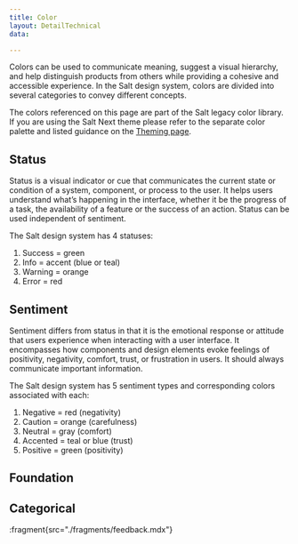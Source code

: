 ```yaml
---
title: Color
layout: DetailTechnical
data:

---
```


Colors can be used to communicate meaning, suggest a visual hierarchy, and help distinguish products from others while providing a cohesive and accessible experience. In the Salt design system, colors are divided into several categories to convey different concepts. 

The colors referenced on this page are part of the Salt legacy color library. If you are using the Salt Next theme please refer to the separate color palette and listed guidance on the [Theming page](/salt/theming/index). 

## Status

Status is a visual indicator or cue that communicates the current state or condition of a system, component, or process to the user. It helps users understand what’s happening in the interface, whether it be the progress of a task, the availability of a feature or the success of an action. Status can be used independent of sentiment. 

The Salt design system has 4 statuses: 

1. Success = green
1. Info = accent (blue or teal)
1. Warning = orange
1. Error = red

## Sentiment

Sentiment differs from status in that it is the emotional response or attitude that users experience when interacting with a user interface. It encompasses how components and design elements evoke feelings of positivity, negativity, comfort, trust, or frustration in users. It should always communicate important information. 

The Salt design system has 5 sentiment types and corresponding colors associated with each:

1. Negative = red (negativity)
1. Caution = orange (carefulness)
1. Neutral = gray (comfort)
1. Accented = teal or blue (trust)
1. Positive = green (positivity)

## Foundation

<FoundationColorView group="foundation" />

## Categorical

<FoundationColorView group="categorical" />

:fragment{src="./fragments/feedback.mdx"}

